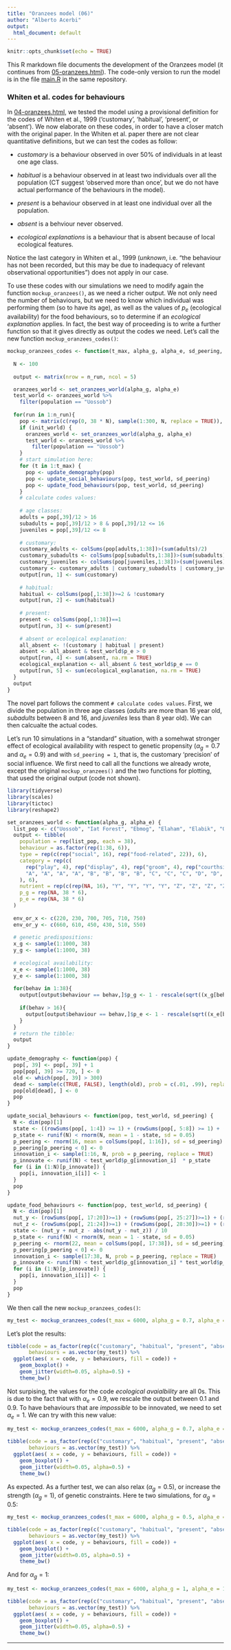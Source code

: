 ```yaml
---
title: "Oranzees model (06)"
author: "Alberto Acerbi"
output:
  html_document: default
---
```


```r
knitr::opts_chunk$set(echo = TRUE)
```

This R markdown file documents the development of the Oranzees model (it continues from [05-oranzees.html](05-oranzees.html)). The code-only version to run the model is in the file [main.R](main.R) in the same repository.

### Whiten et al. codes for behaviours

In [04-oranzees.html](04-oranzees.html), we tested the model using a provisional definition for the codes of Whiten et al., 1999 (‘customary’, ‘habitual’, ‘present’, or ‘absent’). We now elaborate on these codes, in order to have a closer match with the original paper. In the Whiten et al. paper there are not clear quantitative definitions, but we can test the codes as follow:

* *customary* is a behaviour observed in over 50% of individuals in at least one age class.

* *habitual* is a behaviour observed in at least two individuals over all the population (CT suggest 'observed more than once', but we do not have actual performance of the behaviours in the model).

* *present* is a behaviour observed in at least one individual over all the population.

* *absent* is a behviour never observed.

* *ecological explanations* is a behaviour that is absent because of local ecological features.

Notice the last category in Whiten et al., 1999 (*unknown*, i.e. "the behaviour has not been recorded, but this may be due to inadequacy of relevant observational opportunities") does not apply in our case.

To use these codes with our simulations we need to modify again the function `mockup_oranzees()`, as we need a richer output. We not only need the number of behaviours, but we need to know which individual was performing them (so to have its age), as well as the values of $p_e$ (ecological availability) for the food behaviours, so to determine if an *ecological explanation* applies. In fact, the best way of proceeding is to write a further function so that it gives directly as output the codes we need. Let's call the new function `mockup_oranzees_codes()`:

```r
mockup_oranzees_codes <- function(t_max, alpha_g, alpha_e, sd_peering, init_world, n_run) {
  
  N <- 100
  
  output <- matrix(nrow = n_run, ncol = 5)

  oranzees_world <- set_oranzees_world(alpha_g, alpha_e)
  test_world <- oranzees_world %>%
    filter(population == "Uossob")
  
  for(run in 1:n_run){
    pop <- matrix(c(rep(0, 38 * N), sample(1:300, N, replace = TRUE)), nrow = N, byrow = FALSE)
    if (init_world) {
      oranzees_world <- set_oranzees_world(alpha_g, alpha_e)
      test_world <- oranzees_world %>%
        filter(population == "Uossob")
    }
    # start simulation here:
    for (t in 1:t_max) {
      pop <- update_demography(pop)
      pop <- update_social_behaviours(pop, test_world, sd_peering)
      pop <- update_food_behaviours(pop, test_world, sd_peering)
    }
    # calculate codes values:
    
    # age classes:
    adults = pop[,39]/12 > 16
    subadults = pop[,39]/12 > 8 & pop[,39]/12 <= 16
    juveniles = pop[,39]/12 <= 8
    
    # customary:
    customary_adults <- colSums(pop[adults,1:38])>(sum(adults)/2)
    customary_subadults <- colSums(pop[subadults,1:38])>(sum(subadults)/2)
    customary_juveniles <- colSums(pop[juveniles,1:38])>(sum(juveniles)/2)
    customary <- customary_adults | customary_subadults | customary_juveniles
    output[run, 1] <- sum(customary)
    
    # habitual:
    habitual <- colSums(pop[,1:38])>=2 & !customary
    output[run, 2] <- sum(habitual)
    
    # present:
    present <- colSums(pop[,1:38])==1
    output[run, 3] <- sum(present)
    
    # absent or ecological explanation:
    all_absent <- !(customary | habitual | present)
    absent <- all_absent & test_world$p_e > 0
    output[run, 4] <- sum(absent, na.rm = TRUE)
    ecological_explanation <- all_absent & test_world$p_e == 0
    output[run, 5] <- sum(ecological_explanation, na.rm = TRUE)
  }
  output
}
```

The novel part follows the comment `# calculate codes values`. First, we divide the population in three age classes (*adults* are more than 16 year old, *subadults* between 8 and 16, and *juveniles* less than 8 year old). We can then calcualte the actual codes.

Let's run 10 simulations in a "standard" situation, with a somehwat stronger effect of ecological availability with respect to genetic propensity ($\alpha_g=0.7$ and $\alpha_e=0.9$) and with `sd_peering = 1`, that is, the customary 'precision' of social influence. We first need to call all the functions we already wrote, except the original `mockup_oranzees()` and the two functions for plotting, that used the original output (code not shown). 

```r
library(tidyverse)
library(scales)
library(tictoc)
library(reshape2)

set_oranzees_world <- function(alpha_g, alpha_e) {
  list_pop <- c("Uossob", "Iat Forest", "Ebmog", "Elaham", "Elabik", "Ognodub")
  output <- tibble(
    population = rep(list_pop, each = 38),
    behaviour = as.factor(rep(1:38, 6)),
    type = rep(c(rep("social", 16), rep("food-related", 22)), 6),
    category = rep(c(
      rep("play", 4), rep("display", 4), rep("groom", 4), rep("courthsip", 4),
      "A", "A", "A", "A", "B", "B", "B", "B", "C", "C", "C", "D", "D", "D", "E", "E", "F", "F", "G", "H", "I", "J"
    ), 6),
    nutrient = rep(c(rep(NA, 16), "Y", "Y", "Y", "Y", "Z", "Z", "Z", "Z", "Y", "Y", "Y", "Z", "Z", "Z", "Y", "Y", "Z", "Z", "Y", "Z", "Y", "Z"), 6),
    p_g = rep(NA, 38 * 6),
    p_e = rep(NA, 38 * 6)
  )
  
  env_or_x <- c(220, 230, 700, 705, 710, 750)
  env_or_y <- c(660, 610, 450, 430, 510, 550)
  
  # genetic predispositions:
  x_g <- sample(1:1000, 38)
  y_g <- sample(1:1000, 38)
  
  # ecological availability:
  x_e <- sample(1:1000, 38)
  y_e <- sample(1:1000, 38)
  
  for(behav in 1:38){
    output[output$behaviour == behav,]$p_g <- 1 - rescale(sqrt((x_g[behav] - env_or_x)^2 + (y_g[behav] - env_or_y)^2), to = c(1 - alpha_g, alpha_g))
    
    if(behav > 16){
      output[output$behaviour == behav,]$p_e <- 1 - rescale(sqrt((x_e[behav] - env_or_x)^2 + (y_e[behav] - env_or_y)^2), to = c(1 - alpha_e, alpha_e))
    }
  }
  # return the tibble:
  output
}

update_demography <- function(pop) {
  pop[, 39] <- pop[, 39] + 1
  pop[pop[, 39] >= 720, ] <- 0
  old <- which(pop[, 39] > 300)
  dead <- sample(c(TRUE, FALSE), length(old), prob = c(.01, .99), replace = TRUE)
  pop[old[dead], ] <- 0
  pop
}

update_social_behaviours <- function(pop, test_world, sd_peering) {
  N <- dim(pop)[1]
  state <- ((rowSums(pop[, 1:4]) >= 1) + (rowSums(pop[, 5:8]) >= 1) + (rowSums(pop[, 9:12]) >= 1) + (rowSums(pop[, 13:16]) >= 1)) / 4
  p_state <- runif(N) < rnorm(N, mean = 1 - state, sd = 0.05)
  p_peering <- rnorm(16, mean = colSums(pop[, 1:16]), sd = sd_peering)
  p_peering[p_peering < 0] <- 0
  innovation_i <- sample(1:16, N, prob = p_peering, replace = TRUE)
  p_innovate <- runif(N) < test_world$p_g[innovation_i]  * p_state
  for (i in (1:N)[p_innovate]) {
    pop[i, innovation_i[i]] <- 1
  }
  pop
}  

update_food_behaviours <- function(pop, test_world, sd_peering) {
  N <- dim(pop)[1]
  nut_y <- (rowSums(pop[, 17:20])>=1) + (rowSums(pop[, 25:27])>=1) + (rowSums(pop[, 31:32])>=1) + pop[, 35] + pop[, 37]
  nut_z <- (rowSums(pop[, 21:24])>=1) + (rowSums(pop[, 28:30])>=1) + (rowSums(pop[, 33:34])>=1) + pop[, 36] + pop[, 38]
  state <- (nut_y + nut_z - abs(nut_y - nut_z)) / 10 
  p_state <- runif(N) < rnorm(N, mean = 1 - state, sd = 0.05)
  p_peering <- rnorm(22, mean = colSums(pop[, 17:38]), sd = sd_peering)
  p_peering[p_peering < 0] <- 0
  innovation_i <- sample(17:38, N, prob = p_peering, replace = TRUE)
  p_innovate <- runif(N) < test_world$p_g[innovation_i] * test_world$p_e[innovation_i] * p_state
  for (i in (1:N)[p_innovate]) {
    pop[i, innovation_i[i]] <- 1
  }
  pop
}
```

We then call the new `mockup_oranzees_codes()`:

```r
my_test <- mockup_oranzees_codes(t_max = 6000, alpha_g = 0.7, alpha_e = 0.9, sd_peering = 1, init_world = TRUE, n_run = 10)
```

Let's plot the results:

```r
tibble(code = as_factor(rep(c("customary", "habitual", "present", "absent", "ecological"), each=10)),
       behaviours = as.vector(my_test)) %>%
  ggplot(aes( x = code, y = behaviours, fill = code)) +
    geom_boxplot() +
    geom_jitter(width=0.05, alpha=0.5) +
    theme_bw()
```

Not surpising, the values for the code *ecological avaialbility* are all 0s. This is due to the fact that with $\alpha_e=0.9$, we rescale the output between 0.1 and 0.9. To have behaviours that are *impossible* to be innovated, we need to set $\alpha_e=1$. We can try with this new value:

```r
my_test <- mockup_oranzees_codes(t_max = 6000, alpha_g = 0.7, alpha_e = 1, sd_peering = 1, init_world = TRUE, n_run = 10)

tibble(code = as_factor(rep(c("customary", "habitual", "present", "absent", "ecological"), each=10)),
       behaviours = as.vector(my_test)) %>%
  ggplot(aes( x = code, y = behaviours, fill = code)) +
    geom_boxplot() +
    geom_jitter(width=0.05, alpha=0.5) +
    theme_bw()
```


As expected. As a further test, we can also relax ($\alpha_g=0.5$), or increase the strength ($\alpha_g=1$), of genetic constraints. Here te two simulations, for $\alpha_g=0.5$:

```r
my_test <- mockup_oranzees_codes(t_max = 6000, alpha_g = 0.5, alpha_e = 1, sd_peering = 1, init_world = TRUE, n_run = 10)

tibble(code = as_factor(rep(c("customary", "habitual", "present", "absent", "ecological"), each=10)),
       behaviours = as.vector(my_test)) %>%
  ggplot(aes( x = code, y = behaviours, fill = code)) +
    geom_boxplot() +
    geom_jitter(width=0.05, alpha=0.5) +
    theme_bw()
```

And for $\alpha_g=1$:

```r
my_test <- mockup_oranzees_codes(t_max = 6000, alpha_g = 1, alpha_e = 1, sd_peering = 1, init_world = TRUE, n_run = 10)

tibble(code = as_factor(rep(c("customary", "habitual", "present", "absent", "ecological"), each=10)),
       behaviours = as.vector(my_test)) %>%
  ggplot(aes( x = code, y = behaviours, fill = code)) +
    geom_boxplot() +
    geom_jitter(width=0.05, alpha=0.5) +
    theme_bw()
```

***

<!-- The documentation continues in [07-oranzees.html](07-oranzees.html) -->


